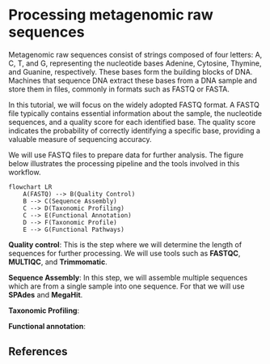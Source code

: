 # Processing metagenomic raw sequences
Metagenomic raw sequences consist of strings composed of four letters: A, C, T, and G, representing the nucleotide bases Adenine, Cytosine, Thymine, and Guanine, respectively. These bases form the building blocks of DNA. Machines that sequence DNA extract these bases from a DNA sample and store them in files, commonly in formats such as FASTQ or FASTA.

In this tutorial, we will focus on the widely adopted FASTQ format. A FASTQ file typically contains essential information about the sample, the nucleotide sequences, and a quality score for each identified base. The quality score indicates the probability of correctly identifying a specific base, providing a valuable measure of sequencing accuracy.

We will use FASTQ files to prepare data for further analysis. The figure below illustrates the processing pipeline and the tools involved in this workflow. 




```mermaid
flowchart LR
    A(FASTQ) --> B(Quality Control)
    B --> C(Sequence Assembly)
    C --> D(Taxonomic Profiling)
    C --> E(Functional Annotation)
    D --> F(Taxonomic Profile)
    E --> G(Functional Pathways)

```
**Quality control**: This is the step where we will determine the length of sequences for further processing. We will use tools such as **FASTQC**, **MULTIQC**, and **Trimmomatic**.

**Sequence Assembly**: In this step, we will assemble multiple sequences which are from a single sample into one sequence. For that we will use **SPAdes** and **MegaHit**.

**Taxonomic Profiling**:

**Functional annotation**:

## References {.unnumbered}